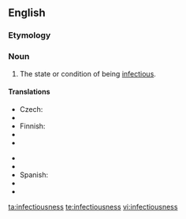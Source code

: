 ==English==

===Etymology===
{{suffix|infectious|ness}}

===Noun===
{{en-noun|-}}

# The state or condition of being [[infectious]].

====Translations====
{{trans-top|state or condition of being infectious}}
* Czech: {{t-|cs|nakažlivost|f}}
* {{trreq|nl}}
* Finnish: {{t|fi|tarttuvuus}}
* {{trreq|fr}}
* {{trreq|de}}
{{trans-mid}}
* {{trreq|it}}
* {{trreq|pl}}
* Spanish: {{t|es|infectividad|f}}
* {{trreq|sv}}
* {{trreq|tr}}
{{trans-bottom}}

[[ta:infectiousness]]
[[te:infectiousness]]
[[vi:infectiousness]]